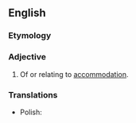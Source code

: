==English==

===Etymology===
{{suffix|en|accommodation|al}}

===Adjective===
{{en-adj}}

# Of or relating to [[accommodation]].

===Translations===
{{trans-top}}
{{trans-mid}}
* Polish: {{t+|pl|akomodacyjny}}
{{trans-bottom}}